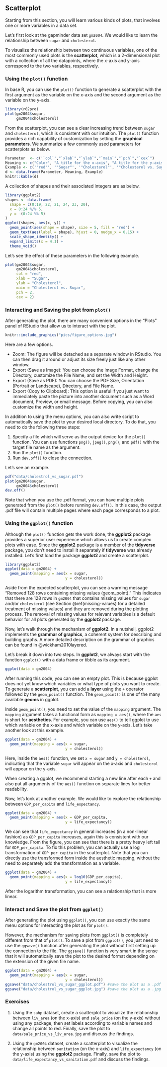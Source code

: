 ## Scatterplot {#scatterplot}

Starting from this section, you will learn various kinds of plots, that involves one or more variables in a data set.

Let's first look at the gapminder data set `gm2004`. We would like to learn the relationship between `sugar` and `cholesterol`. 

To visualize the relationship between two continuous variables, one of the most commonly used plots is the **scatterplot**, which is a 2-dimensional plot with a collection of all the datapoints, where the x-axis and y-axis correspond to the two variables, respectively. 


### Using the `plot()` function

In base R, you can use the `plot()` function to generate a scatterplot with the first argument as the variable on the x-axis and the second argument as the variable on the y-axis. 

```r
library(r02pro)
plot(gm2004$sugar,
     gm2004$cholesterol)
```

From the scatterplot, you can see a clear increasing trend between `sugar` and `cholesterol`, which is consistent with our intuition. The `plot()` function provides a rich capability of customization by setting the **graphical parameters**. We summarize a few commonly used parameters for scatterplots as below. 

```r
Parameter  <- c('`col`',"`xlab`","`ylab`","`main`","`pch`","`cex`")
Meaning <- c("Color", "A title for the x-axis", "A title for the y-axis", "An overall title for the plot", "Shape of the points","Size of text and symbols")
Example <- c('"red"', '"Sugar"', '"Cholesterol"', '"Cholesterol vs. Sugar"', '`2`', '`2`')
d <- data.frame(Parameter, Meaning, Example)
knitr::kable(d)
```

::: {.infobox .caution data-latex="{caution}"}
A collection of shapes and their associated integers are as below.

```r
library(ggplot2)
shapes <- data.frame(
  shape = c(0:19, 22, 21, 24, 23, 20),
  x = 0:24 %/% 5,
  y = -(0:24 %% 5)
)
ggplot(shapes, aes(x, y)) + 
  geom_point(aes(shape = shape), size = 5, fill = "red") +
  geom_text(aes(label = shape), hjust = 0, nudge_x = 0.15) +
  scale_shape_identity() +
  expand_limits(x = 4.1) +
  theme_void()
```
:::

Let's see the effect of these parameters in the following example.

```r
plot(gm2004$sugar,
     gm2004$cholesterol,
     col = "red", 
     xlab = "Sugar", 
     ylab = "Cholesterol", 
     main = "Cholesterol vs. Sugar",  
     pch = 2, 
     cex = 2)
```

### Interacting and Saving the plot from `plot()`

After generating the plot, there are many convenient options in the "Plots" panel of RStudio that allow us to interact with the plot. 

```r
knitr::include_graphics("pics/figure_options.jpg")
```


Here are a few options.

- Zoom: The figure will be detached as a separate window in RStudio. You can then drag it around or adjust its size freely just like any other window. 
- Export (Save as Image): You can choose the Image Format, change the Directory, customize the File Name, and set the Width and Height. 
- Export (Save as PDF): You can choose the PDF Size, Orientation (Portrait or Landscape), Directory, and File Name. 
- Export (Copy to Clipboard): This option is useful if you just want to immediately paste the picture into another document such as a Word document, Preview, or email message. Before copying, you can also customize the width and height. 

In addition to using the menu options, you can also write script to automatically save the plot to your desired local directory. To do that, you need to do the following three steps:

1. Specify a file which will serve as the output device for the `plot()` function. You can use functions `png()`, `jpeg()`, `png()`, and `pdf()` with the target file name as the argument. 
2. Run the `plot()` function. 
3. Run `dev.off()` to close the connection. 

Let's see an example. 

```r
pdf("data/cholestrol_vs_sugar.pdf")
plot(gm2004$sugar,
     gm2004$cholesterol)
dev.off()
```

Note that when you use the .pdf format, you can have multiple plots generated from the `plot()` before running `dev.off()`. In this case, the output .pdf file will contain multiple pages where each page corresponds to a plot.

### Using the `ggplot()` function {#point}

Although the `plot()` function gets the work done, the **ggplot2** package provides a superior user experience which allows us to create complex plots with ease. Since the **ggplot2** package is a member of the **tidyverse** package, you don't need to install it separately if **tidyverse** was already installed. Let's first load the package **ggplot2** and create a scatterplot.

```r
library(ggplot2)
ggplot(data = gm2004) + 
  geom_point(mapping = aes(x = sugar, 
                           y = cholesterol))
```

Aside from the expected scatterplot, you can see a warning message "Removed 128 rows containing missing values (geom_point)." This indicates that there are 128 rows in `gm2004` that contains missing values for `sugar` and/or `cholesterol` (see Section \@ref(missing-values) for a detailed treatment of missing values) and they are removed during the plotting process. The removal of missing values for relevant variables is a default behavior for all plots generated by the **ggplot2** package.

Now, let's walk through the mechanism of **ggplot2**. In a nutshell, ggplot2 implements the **grammar of graphics**, a coherent system for describing and building graphs. A more detailed description on the grammar of graphics can be found in @wickham2010layered. 

Let's break it down into two steps. In **ggplot2**, we always start with the function `ggplot()` with a data frame or tibble as its argument. 

```r
ggplot(data = gm2004)
```

After running this code, you can see an empty plot. This is because ggplot does not yet know which variables or what type of plots you want to create. To generate a **scatterplot**, you can add a **layer** using the `+` operator followed by the `geom_point()` function. The `geom_point()` is one of the many available **geoms** in ggplot. 

Inside `geom_point()`, you need to set the value of the `mapping` argument. The `mapping` argument takes a functional form as `mapping = aes()`, where the `aes` is short for **aesthetics**. For example, you can use `aes()` to tell ggplot to use which variable on the x-axis and which variable on the y-axis. Let's take another look at this example.

```r
ggplot(data = gm2004) + 
  geom_point(mapping = aes(x = sugar, 
                           y = cholesterol))
```

Here, inside the `aes()` function, we set `x = sugar` and `y = cholesterol`, indicating that the variable `sugar` will appear on the x-axis and `cholesterol` will appear on the y-axis.

::: {.infobox .caution data-latex="{caution}"}
When creating a ggplot, we recommend starting a new line after each `+` and also put all arguments of the `aes()` function on separate lines for better readability. 
::: 


Now, let's look at another example. We would like to explore the relationship between `GDP_per_capita` and `life_expectancy`. 

```r
ggplot(data = gm2004) + 
  geom_point(mapping = aes(x = GDP_per_capita, 
                           y = life_expectancy))
```

We can see that `life_expectancy` in general increases (in a non-linear fashion) as `GDP_per_capita` increases, again this is consistent with our knowledge. From the figure, you can see that there is a pretty heavy left tail for `GDP_per_capita`. To fix this problem, you can actually use a log transformation of `GDP_per_capita` in the scatterplot. Note that you can directly use the transformed form inside the aesthetic mapping, without the need to separately add the transformation as a variable.

```r
ggplot(data = gm2004) + 
  geom_point(mapping = aes(x = log10(GDP_per_capita), 
                           y = life_expectancy))
```
 
After the logarithm transformation, you can see a relationship that is more linear. 

### Interact and Save the plot from `ggplot()`

After generating the plot using `ggplot()`, you can use exactly the same menu options for interacting the plot as for `plot()`.

However, the mechanism for saving plots from `ggplot()` is completely different from that of `plot()`. To save a plot from `ggplot()`, you just need to use the `ggsave()` function after generating the plot without first setting up the connection to the file. The `ggsave()` function is very smart in the sense that it will automatically save the plot to the desired format depending on the extension of the given file name. 

```r
ggplot(data = gm2004) + 
  geom_point(mapping = aes(x = sugar, 
                           y = cholesterol))
ggsave("data/cholestrol_vs_sugar_ggplot.pdf") #save the plot as a .pdf file
ggsave("data/cholestrol_vs_sugar_ggplot.jpg") #save the plot as a .jpg image
```



### Exercises

1.	Using the `sahp` dataset, create a scatterplot to visualize the relationship between `liv_area` (on the x-axis) and `sale_price` (on the y-axis) without using any package, then set labels according to variable names and change all points to red. Finally, save the plot to `data/sale_price_vs_liv_area.jpg` and discuss the findings.

2. Using the `gm2004` dataset, create a scatterplot to visualize the relationship between `sanitation` (on the x-axis) and `life_expectancy` (on the y-axis) using the **ggplot2** package. Finally, save the plot to `data/life_expectancy_vs_sanitation.pdf` and discuss the findings.




